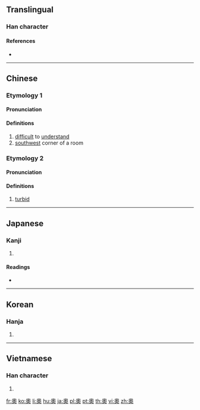 {{character info/new}}
{{also|奥}}
==Translingual==

===Han character===
{{Han char|rn=37|rad=大|as=10|sn=13|four=27430|canj=HBK|ids=⿱⿵⿱丿冂釆大}}

====References====
* {{Han ref|kx=0253.190|dkj=05985|dj=0515.140|hdz=10547.031|uh=5967|ud=22887|bh=B6F8|bd=46840}}

----

==Chinese==
{{zh-forms|s=奥}}

===Etymology 1===

====Pronunciation====
{{zh-pron
|m=ào
|c=ou3
|mc=y
|oc=1,1
|cat=a,n
}}

====Definitions====
{{zh-hanzi}}

# [[difficult]] to [[understand]]
# [[southwest]] corner of a room

===Etymology 2===

====Pronunciation====
{{zh-pron
|m=yù
|c=juk1
|dial=n
|oc=2,n
|cat=a
}}

====Definitions====
{{zh-hanzi}}

# [[turbid]]

----

==Japanese==

===Kanji===
{{ja-kanji|grade=|rs=大10|style=ky|shin=奥}}

# {{defn|lang=ja|sort=大10}}

====Readings====
* {{ja-readings|goon=[[おう]] (ō), [[おく]] (oku)|kanon=[[おう]] (ō), [[いく]] (iku)|kun=[[おく]] (oku), [[くま]] (kuma)}}

----

==Korean==

===Hanja===
{{ko-hanja|hangeul=[[오]], [[욱]]|eumhun=[[깊을]], [[따뜻할]]|rv=o, uk|mr=o, uk|y=o, wuk|ehrv=gip-eul, ttatteushal|ehmr=kip-ŭl, ttattŭshal|ehy=kiph-ul, ttattushal}}

# {{defn|lang=ko|sort=大10}}

----

==Vietnamese==

===Han character===
{{vi-hantu|[[áo]]|rs=大10}}

# {{defn|lang=vi|sort=大10}}

[[fr:奧]]
[[ko:奧]]
[[li:奧]]
[[hu:奧]]
[[ja:奧]]
[[pl:奧]]
[[pt:奧]]
[[th:奧]]
[[vi:奧]]
[[zh:奧]]